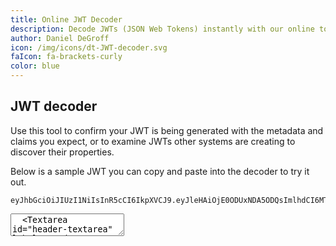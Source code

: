 ```yaml
---
title: Online JWT Decoder
description: Decode JWTs (JSON Web Tokens) instantly with our online tool. Explore JWT encoding, algorithms, and security best practices.
author: Daniel DeGroff
icon: /img/icons/dt-JWT-decoder.svg
faIcon: fa-brackets-curly
color: blue
---
```


## JWT decoder

Use this tool to confirm your JWT is being generated with the metadata and claims you expect, or to examine JWTs other systems are creating to discover their properties.

Below is a sample JWT you can copy and paste into the decoder to try it out.

```
eyJhbGciOiJIUzI1NiIsInR5cCI6IkpXVCJ9.eyJleHAiOjE0ODUxNDA5ODQsImlhdCI6MTQ4NTEzNzM4NCwiaXNzIjoiYWNtZS5jb20iLCJzdWIiOiIyOWFjMGMxOC0wYjRhLTQyY2YtODJmYy0wM2Q1NzAzMThhMWQiLCJhcHBsaWNhdGlvbklkIjoiNzkxMDM3MzQtOTdhYi00ZDFhLWFmMzctZTAwNmQwNWQyOTUyIiwicm9sZXMiOltdfQ.Mp0Pcwsz5VECK11Kf2ZZNF_SMKu5CgBeLN9ZOP04kZo
```

<form className="gap-y-6 grid grid-cols-1 mt-8">
  <Textarea id="encoded-textarea" label="Token" name="encoded-textarea" required={false} instructions="Paste a JSON web token into the text area above"/>
  <Textarea id="header-textarea" label="Header" name="header-textarea" required={false}/>
  <Textarea id="payload-textarea" label="Payload" name="payload-textarea" required={false}/>
</form>

## What is a JWT?

JSON Web Tokens (JWTs) are a widely adopted method for securely transmitting information between systems. They are compact, URL-safe tokens that consist of three parts: [a header, a payload, and a signature](/articles/tokens/jwt-components-explained). JWTs play a crucial role in enabling stateless communication between systems by allowing the exchange of authenticated and trusted information.

One of the key benefits of JWTs is their ability to carry relevant user data in a self-contained format, eliminating the need for constant database or session checks. They are commonly used in modern web applications and APIs due to their simplicity, scalability, and compatibility with various programming languages and frameworks.

JWTs provide a secure and efficient means of verifying the authenticity and integrity of data, making them an indispensable tool in ensuring reliable communication and enabling secure access control in distributed systems.

A signed JWT contains these 3 parts:

* **A header:** which contains metadata, including information about the key used to sign the JWT.
* **A body:** which is a JSON object with an arbitrary payload; the keys of this JSON object are commonly called "claims".
* **A signature:** which is built by performing a cryptographic operation over the header and the body.

These are all Base64 URL encoded so the resulting string is safe to put in HTTP headers, cookies and elsewhere. Every signed JWT lets you verify the integrity of the JWT without contacting the signer.

## JWT encoding and decoding

In the encoding and decoding process of a JWT, the algorithm plays a crucial role in ensuring the integrity and authenticity of the token. JWTs utilize cryptographic algorithms to create and verify the signature, which is a critical component of the token.

When encoding a JWT, the algorithm is selected and specified in the header of the token. Common algorithms used for signature generation include [HMAC (Hash-based Message Authentication Code)](/docs/reference/password-hashes#salted-hmac-sha-256) and [RSA (Rivest-Shamir-Adleman)](/docs/reference/password-hashes#salted-hmac-sha-256). The algorithm takes the header and payload of the token, combines them, and applies a secret key or private key to generate a unique signature. This signature is appended to the JWT, creating a tamper-proof token.

During the decoding process, the algorithm specified in the JWT's header is used to verify the signature. The recipient of the token uses the corresponding secret key or public key associated with the algorithm to validate the signature. By re-computing the signature using the same algorithm, the recipient can compare it with the received signature. If they match, it indicates that the JWT has not been tampered with and that the data it contains can be trusted.

Our online JWT decoder lets you examine the contents of any JWT by pasting it into the Token form field. It’ll automatically decode the values and place the header and body into the respective fields.

The choice of algorithm depends on the specific security requirements and constraints of the system. HMAC algorithms are symmetric, meaning the same secret key is used for both encoding and decoding. RSA algorithms, on the other hand, are asymmetric, utilizing a public key for verification and a private key for signing. The algorithm used should be strong enough to resist attacks and ensure the integrity and confidentiality of the data within the JWT.

## JWT best practices

When handling JWTs, it's crucial to consider JWT security implications, especially because these tokens often hold sensitive data. One of the standard best practices for signed JWTs is to never store sensitive or personally identifiable information (PII) in the payload of a JWT. Since a keyholder can decode JWT data and then read it, storing sensitive information in the payload can expose this data if the JWT is intercepted. Always assume that your JWT can be compromised and only put non-sensitive data into its payload.

In terms of the signing key used with JWTs, it should be kept secret and secure. When using symmetric algorithms like HMAC, the same key is used for signing and verification. This secret key must be kept confidential, and its exposure can lead to severe security risks as an attacker could forge tokens. When using asymmetric algorithms like RSA, a private key signs the token and a public key verifies it. While the public key can be openly shared, the private key must be stored securely. If the private key is compromised, attackers could impersonate the server and issue their own tokens.

Another important security measure is to set short expiration times for your tokens. Long-lived or non-expiring tokens can be a major security risk if they fall into the wrong hands. By setting short expiration times, you limit the time window in which an attacker can misuse a token. Therefore, it's recommended to implement token refresh strategies that issue new tokens as needed, providing continuous access without the need for re-authentication. It's also recommended to use HTTPS for all communications involving JWTs to prevent tokens from being intercepted during transmission. Implementing these practices can significantly improve the security of your application when using JWTs.

<link rel="stylesheet" href="/css/codemirror-5.17.0.css"/>
<script src="/js/codemirror-min-5.17.0.js"></script>
<script type="text/javascript" src="/js/JWTDebugger-0.1.0.js" defer></script>

